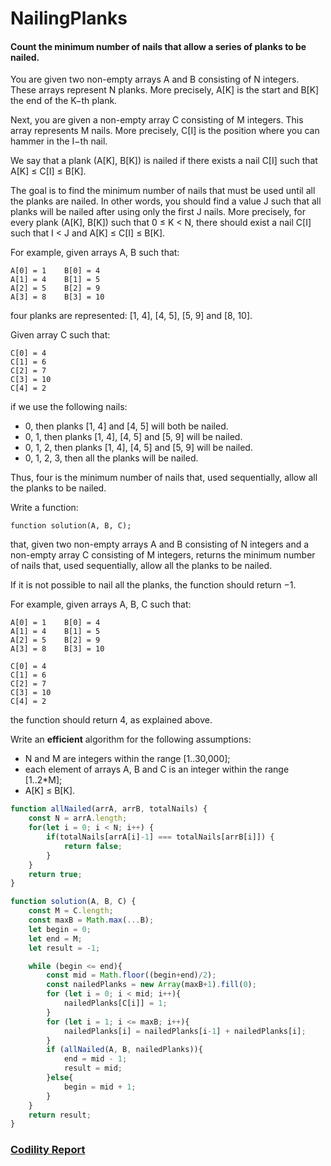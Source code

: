 # NailingPlanks
#### Count the minimum number of nails that allow a series of planks to be nailed.

You are given two non-empty arrays A and B consisting of N integers. These arrays represent N planks. More precisely, A[K] is the start and B[K] the end of the K−th plank.

Next, you are given a non-empty array C consisting of M integers. This array represents M nails. More precisely, C[I] is the position where you can hammer in the I−th nail.

We say that a plank (A[K], B[K]) is nailed if there exists a nail C[I] such that A[K] ≤ C[I] ≤ B[K].

The goal is to find the minimum number of nails that must be used until all the planks are nailed. In other words, you should find a value J such that all planks will be nailed after using only the first J nails. More precisely, for every plank (A[K], B[K]) such that 0 ≤ K < N, there should exist a nail C[I] such that I < J and A[K] ≤ C[I] ≤ B[K].

For example, given arrays A, B such that:

    A[0] = 1    B[0] = 4
    A[1] = 4    B[1] = 5
    A[2] = 5    B[2] = 9
    A[3] = 8    B[3] = 10
four planks are represented: [1, 4], [4, 5], [5, 9] and [8, 10].

Given array C such that:

    C[0] = 4
    C[1] = 6
    C[2] = 7
    C[3] = 10
    C[4] = 2
if we use the following nails:

- 0, then planks [1, 4] and [4, 5] will both be nailed.
- 0, 1, then planks [1, 4], [4, 5] and [5, 9] will be nailed.
- 0, 1, 2, then planks [1, 4], [4, 5] and [5, 9] will be nailed.
- 0, 1, 2, 3, then all the planks will be nailed.

Thus, four is the minimum number of nails that, used sequentially, allow all the planks to be nailed.

Write a function:

    function solution(A, B, C);

that, given two non-empty arrays A and B consisting of N integers and a non-empty array C consisting of M integers, returns the minimum number of nails that, used sequentially, allow all the planks to be nailed.

If it is not possible to nail all the planks, the function should return −1.

For example, given arrays A, B, C such that:

    A[0] = 1    B[0] = 4
    A[1] = 4    B[1] = 5
    A[2] = 5    B[2] = 9
    A[3] = 8    B[3] = 10

    C[0] = 4
    C[1] = 6
    C[2] = 7
    C[3] = 10
    C[4] = 2
the function should return 4, as explained above.

Write an **efficient** algorithm for the following assumptions:

- N and M are integers within the range [1..30,000];
- each element of arrays A, B and C is an integer within the range [1..2*M];
- A[K] ≤ B[K].

```javascript
function allNailed(arrA, arrB, totalNails) {
    const N = arrA.length;
    for(let i = 0; i < N; i++) {
        if(totalNails[arrA[i]-1] === totalNails[arrB[i]]) {
            return false;
        }
    }
    return true;
}

function solution(A, B, C) {
    const M = C.length;
    const maxB = Math.max(...B);
    let begin = 0;
    let end = M;
    let result = -1;

    while (begin <= end){
        const mid = Math.floor((begin+end)/2);
        const nailedPlanks = new Array(maxB+1).fill(0);
        for (let i = 0; i < mid; i++){
            nailedPlanks[C[i]] = 1;
        }
        for (let i = 1; i <= maxB; i++){
            nailedPlanks[i] = nailedPlanks[i-1] + nailedPlanks[i];
        }
        if (allNailed(A, B, nailedPlanks)){
            end = mid - 1;
            result = mid;
        }else{
            begin = mid + 1;
        }
    } 
    return result;   
}
```

### [Codility Report](https://app.codility.com/demo/results/trainingA8D8FS-JAM/)


